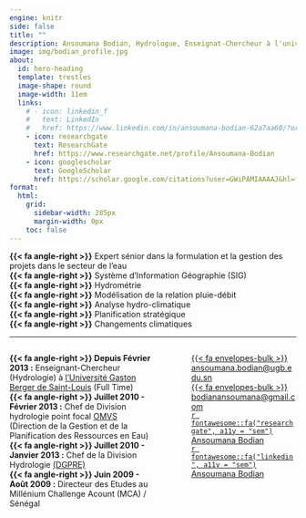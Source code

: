 ```yaml
---
engine: knitr
side: false
title: ""
description: Ansoumana Bodian, Hydrologue, Enseignat-Chercheur à l'université Gastion berget de Saint-Louis (Sénégal).
image: img/bodian_profile.jpg
about:
  id: hero-heading
  template: trestles
  image-shape: round
  image-width: 11em
  links:
    # - icon: linkedin_f
    #   text: LinkedIn
    #   href: https://www.linkedin.com/in/ansoumana-bodian-62a7aa60/?originalSubdomain=sn
    - icon: researchgate
      text: ResearchGate
      href: https://www.researchgate.net/profile/Ansoumana-Bodian
    - icon: googlescholar
      text: GoogleScholar
      href: https://scholar.google.com/citations?user=GWiPAMIAAAAJ&hl=fr&oi=ao
format:
  html:
    grid:
      sidebar-width: 285px
      margin-width: 0px
    toc: false
---
```


::: {#hero-heading}
[**{{< fa angle-right >}}** Expert sénior dans la formulation et la gestion des projets dans le secteur de l'eau <br>
**{{< fa angle-right >}}** Système d'Information Géographie (SIG) <br>
**{{< fa angle-right >}}** Hydrométrie <br>
**{{< fa angle-right >}}** Modélisation de la relation pluie-débit <br>
**{{< fa angle-right >}}** Analyse hydro-climatique <br>
**{{< fa angle-right >}}** Planification stratégique <br>
**{{< fa angle-right >}}** Changements climatiques]{.skills-text}
:::
<hr>

:::: {.columns}
::: {.column width="55%"}
<!-- ## [{{< fa history >}} Expériences]{.home-page-subtitle} -->
**{{< fa angle-right >}} Depuis Février 2013 :** Enseignant-Chercheur (Hydrologie) à [l'Université Gaston Berger de Saint-Louis](https://www.ugb.sn/){target="_blank"} (Full Time)<br>
**{{< fa angle-right >}} Juillet 2010 - Février 2013 :** Chef de Division hydrologie point focal [OMVS](https://www.omvs.org/){target="_blank"} (Direction de la Gestion et de la Planification des Ressources en Eau)<br>
**{{< fa angle-right >}} Juillet 2010 - Janvier 2013 :** Chef de la Division Hydrologie [(DGPRE)](http://www.dgpre.gouv.sn/){target="_blank"}<br>
**{{< fa angle-right >}} Juin 2009 - Août 2009 :** Directeur des Etudes au Millénium Challenge Acount (MCA) / Sénégal
:::
::: {.column width="5%"}
:::
::: {.column width="40%"}
<!-- ## [{{< fa id-card >}} Contacts]{.home-page-subtitle} -->
[[{{< fa envelopes-bulk >}} ansoumana.bodian@ugb.edu.sn](mailto:ansoumana.bodian@ugb.edu.sn)]{.contacts-text}<br>
[[{{< fa envelopes-bulk >}} bodianansoumana@gmail.com](mailto:bodianansoumana@gmail.com)]{.contacts-text}<br>
<!---
 [`r fontawesome::fa("whatsapp", a11y = "sem")` 221 77 811 75 53](https://https://wa.me/221778117553)<br> 
--->
[[`r fontawesome::fa("researchgate", a11y = "sem")` Ansoumana Bodian](https://www.researchgate.net/profile/Ansoumana-Bodian)]{.contacts-text}<br>
[[`r fontawesome::fa("linkedin", a11y = "sem")` Ansoumana Bodian](https://www.linkedin.com/in/ansoumana-bodian-62a7aa60/?originalSubdomain=sn)]{.contacts-text}
:::
::::

<!-- ## [{{< fa envelope >}} NewsLetter]{.home-page-subtitle}
Recever mes publications en temps réel !<br>
<iframe id="beehiiv-form" src="https://embeds.beehiiv.com/9232d2a2-6e85-4beb-b8ed-1de94e9e4f01?slim=true" data-test-id="beehiiv-embed" frameborder="0" scrolling="no" style="margin: 0; border-radius: 0px !important; background-color: transparent; height: 65px; width: 90%;"></iframe> -->